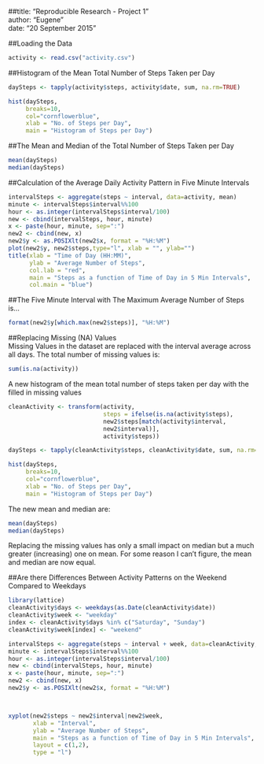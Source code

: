 ##title: "Reproducible Research - Project 1"  
author: "Eugene"  
date: "20 September 2015"  


##Loading the Data

```r
activity <- read.csv("activity.csv")
```

##Histogram of the Mean Total Number of Steps Taken per Day

```r
daySteps <- tapply(activity$steps, activity$date, sum, na.rm=TRUE)

hist(daySteps, 
     breaks=10, 
     col="cornflowerblue", 
     xlab = "No. of Steps per Day", 
     main = "Histogram of Steps per Day")
```

##The Mean and Median of the Total Number of Steps Taken per Day

```r
mean(daySteps)
median(daySteps)
```

##Calculation of the Average Daily Activity Pattern in Five Minute Intervals

```r
intervalSteps <- aggregate(steps ~ interval, data=activity, mean)
minute <- intervalSteps$interval%%100
hour <- as.integer(intervalSteps$interval/100)
new <- cbind(intervalSteps, hour, minute)
x <- paste(hour, minute, sep=":")
new2 <- cbind(new, x)
new2$y <- as.POSIXlt(new2$x, format = "%H:%M")
plot(new2$y, new2$steps,type="l", xlab = "", ylab="")
title(xlab = "Time of Day (HH:MM)",
      ylab = "Average Number of Steps", 
      col.lab = "red",
      main = "Steps as a function of Time of Day in 5 Min Intervals",
      col.main = "blue")
```

##The Five Minute Interval with The Maximum Average Number of Steps is...

```r
format(new2$y[which.max(new2$steps)], "%H:%M")
```

##Replacing Missing (NA) Values  
Missing Values in the dataset are replaced with the interval average across all days. The total number of missing values is:

```r
sum(is.na(activity))
```

A new histogram of the mean total number of steps taken per day with the filled in missing values

```r
cleanActivity <- transform(activity, 
                           steps = ifelse(is.na(activity$steps), 
                           new2$steps[match(activity$interval, 
                           new2$interval)], 
                           activity$steps))

daySteps <- tapply(cleanActivity$steps, cleanActivity$date, sum, na.rm=TRUE)

hist(daySteps, 
     breaks=10, 
     col="cornflowerblue", 
     xlab = "No. of Steps per Day", 
     main = "Histogram of Steps per Day")
```

The new mean and median are:

```r
mean(daySteps)
median(daySteps)
```

Replacing the missing values has only a small impact on median but a much greater (increasing) one on mean. For some reason I can't figure, the mean and median are now equal.  

##Are there Differences Between Activity Patterns on the Weekend Compared to Weekdays

```r
library(lattice)
cleanActivity$days <- weekdays(as.Date(cleanActivity$date))
cleanActivity$week <- "weekday"
index <- cleanActivity$days %in% c("Saturday", "Sunday")
cleanActivity$week[index] <- "weekend"

intervalSteps <- aggregate(steps ~ interval + week, data=cleanActivity, mean)
minute <- intervalSteps$interval%%100
hour <- as.integer(intervalSteps$interval/100)
new <- cbind(intervalSteps, hour, minute)
x <- paste(hour, minute, sep=":")
new2 <- cbind(new, x)
new2$y <- as.POSIXlt(new2$x, format = "%H:%M")



xyplot(new2$steps ~ new2$interval|new2$week, 
       xlab = "Interval",
       ylab = "Average Number of Steps", 
       main = "Steps as a function of Time of Day in 5 Min Intervals",
       layout = c(1,2),
       type = "l")
```


